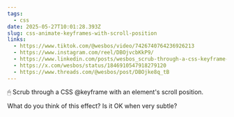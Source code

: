 ```yaml
---
tags:
  - css
date: 2025-05-27T10:01:28.393Z
slug: css-animate-keyframes-with-scroll-position
links:
  - https://www.tiktok.com/@wesbos/video/7426740764236926213
  - https://www.instagram.com/reel/DBOjvcbKkP9/
  - https://www.linkedin.com/posts/wesbos_scrub-through-a-css-keyframe-with-an-activity-7252676508199133185-ZPcC/
  - https://x.com/wesbos/status/1846910547918279120
  - https://www.threads.com/@wesbos/post/DBOjke8q_tB
---
```


🖱 Scrub through a CSS @‍keyframe with an element's scroll position.

What do you think of this effect? Is it OK when very subtle?
